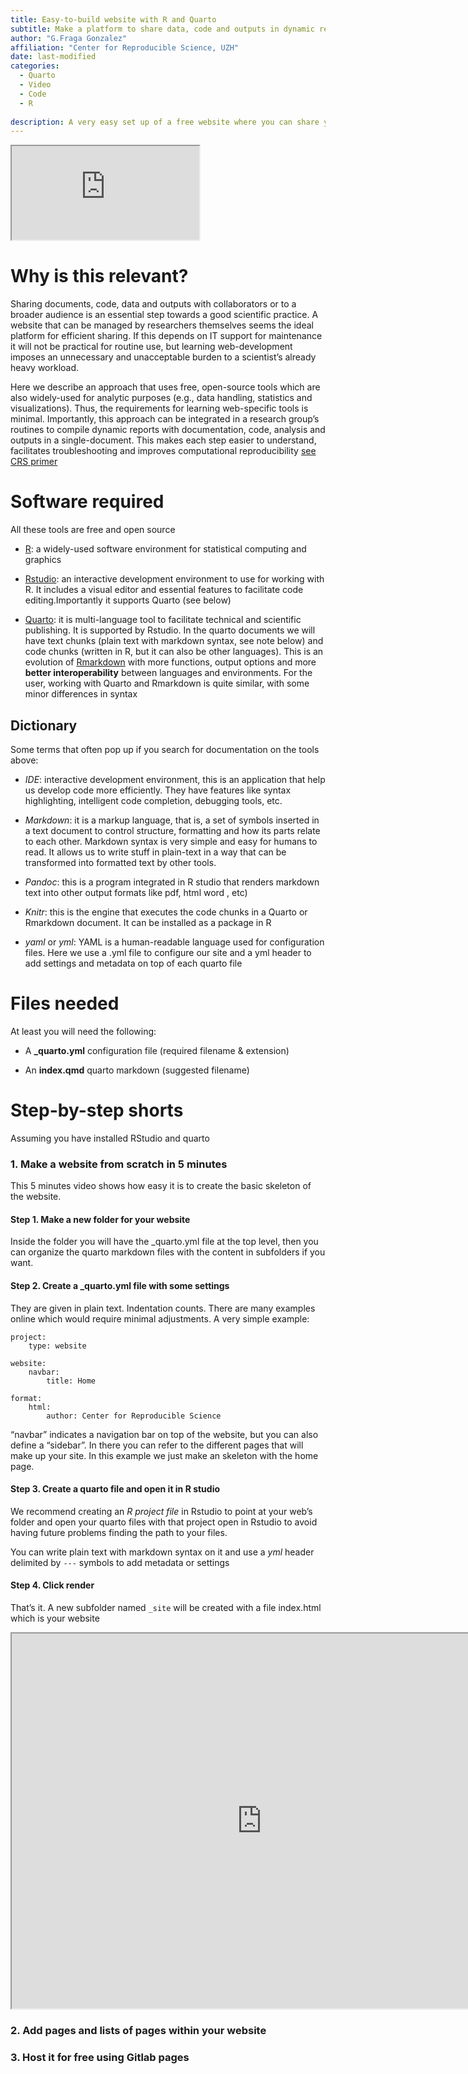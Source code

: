 ```yaml
---
title: Easy-to-build website with R and Quarto 
subtitle: Make a platform to share data, code and outputs in dynamic reports
author: "G.Fraga Gonzalez"
affiliation: "Center for Reproducible Science, UZH"
date: last-modified
categories:
  - Quarto
  - Video
  - Code
  - R
  
description: A very easy set up of a free website where you can share your dynamic reports or other research outputs 
---
```



```{=html}
<iframe src="https://drive.google.com/file/d/1hw2ZIf7RuMHZ0xghZBfcnhe1sqvckiYr/preview"></iframe>
```
# Why is this relevant?

Sharing documents, code, data and outputs with collaborators or to a broader audience is an essential step towards a good scientific practice. A website that can be managed by researchers themselves seems the ideal platform for efficient sharing. If this depends on IT support for maintenance it will not be practical for routine use, but learning web-development imposes an unnecessary and unacceptable burden to a scientist's already heavy workload.

Here we describe an approach that uses free, open-source tools which are also widely-used for analytic purposes (e.g., data handling, statistics and visualizations). Thus, the requirements for learning web-specific tools is minimal. Importantly, this approach can be integrated in a research group's routines to compile dynamic reports with documentation, code, analysis and outputs in a single-document. This makes each step easier to understand, facilitates troubleshooting and improves computational reproducibility [see CRS primer](https://zenodo.org/records/8354360)

# Software required

All these tools are free and open source

-   [R](https://www.r-project.org/): a widely-used software environment for statistical computing and graphics

-   [Rstudio](https://posit.co/download/rstudio-desktop/): an interactive development environment to use for working with R. It includes a visual editor and essential features to facilitate code editing.Importantly it supports Quarto (see below)

-   [Quarto](https://quarto.org/): it is multi-language tool to facilitate technical and scientific publishing. It is supported by Rstudio. In the quarto documents we will have text chunks (plain text with markdown syntax, see note below) and code chunks (written in R, but it can also be other languages). This is an evolution of [Rmarkdown](https://rmarkdown.rstudio.com/) with more functions, output options and more **better interoperability** between languages and environments. For the user, working with Quarto and Rmarkdown is quite similar, with some minor differences in syntax

::: {.callout-note appearance="default"}
## Dictionary

Some terms that often pop up if you search for documentation on the tools above:

-   *IDE*: interactive development environment, this is an application that help us develop code more efficiently. They have features like syntax highlighting, intelligent code completion, debugging tools, etc.

-   *Markdown*: it is a markup language, that is, a set of symbols inserted in a text document to control structure, formatting and how its parts relate to each other. Markdown syntax is very simple and easy for humans to read. It allows us to write stuff in plain-text in a way that can be transformed into formatted text by other tools.

-   *Pandoc*: this is a program integrated in R studio that renders markdown text into other output formats like pdf, html word , etc)

-   *Knitr*: this is the engine that executes the code chunks in a Quarto or Rmarkdown document. It can be installed as a package in R

-   *yaml* or *yml*: YAML is a human-readable language used for configuration files. Here we use a .yml file to configure our site and a yml header to add settings and metadata on top of each quarto file
:::

# Files needed

At least you will need the following:

-   A **\_quarto.yml** configuration file (required filename & extension)

-   An **index.qmd** quarto markdown (suggested filename)

# Step-by-step shorts

Assuming you have installed RStudio and quarto

### 1. Make a website from scratch in 5 minutes

This 5 minutes video shows how easy it is to create the basic skeleton of the website.

#### Step 1. Make a new folder for your website
Inside the folder you will have the _quarto.yml file at the top level, then you can organize the quarto markdown files with the content in subfolders if you want. 

#### Step 2. Create a \_quarto.yml file with some settings
They are given in plain text. Indentation counts. There are many examples online which would require minimal adjustments. A very simple example: 

``` {style="background-color: WhiteSmoke"}
project:
    type: website
    
website:
    navbar:
        title: Home
        
format: 
    html:
        author: Center for Reproducible Science
```

"navbar" indicates a navigation bar on top of the website, but you can also define a "sidebar". In there you can refer to the different pages that will make up your site. In this example we just make an skeleton with the home page. 

#### Step 3. Create a quarto  file and open it in R studio

We recommend creating an *R project file* in Rstudio to point at your web's folder and open your quarto files with that project open in Rstudio to avoid having future problems finding the path to your files.

You can write plain text with markdown syntax on it and use a *yml* header delimited by `---` symbols to add metadata or settings

#### Step 4. Click render

That's it. A new subfolder named `_site` will be created with a file index.html which is your website

```{=html}
<iframe src="https://drive.google.com/file/d/1hw2ZIf7RuMHZ0xghZBfcnhe1sqvckiYr/preview" width="800" height="600" allow="autoplay"></iframe>
```
### 2. Add pages and lists of pages within your website

### 3. Host it for free using Gitlab pages
